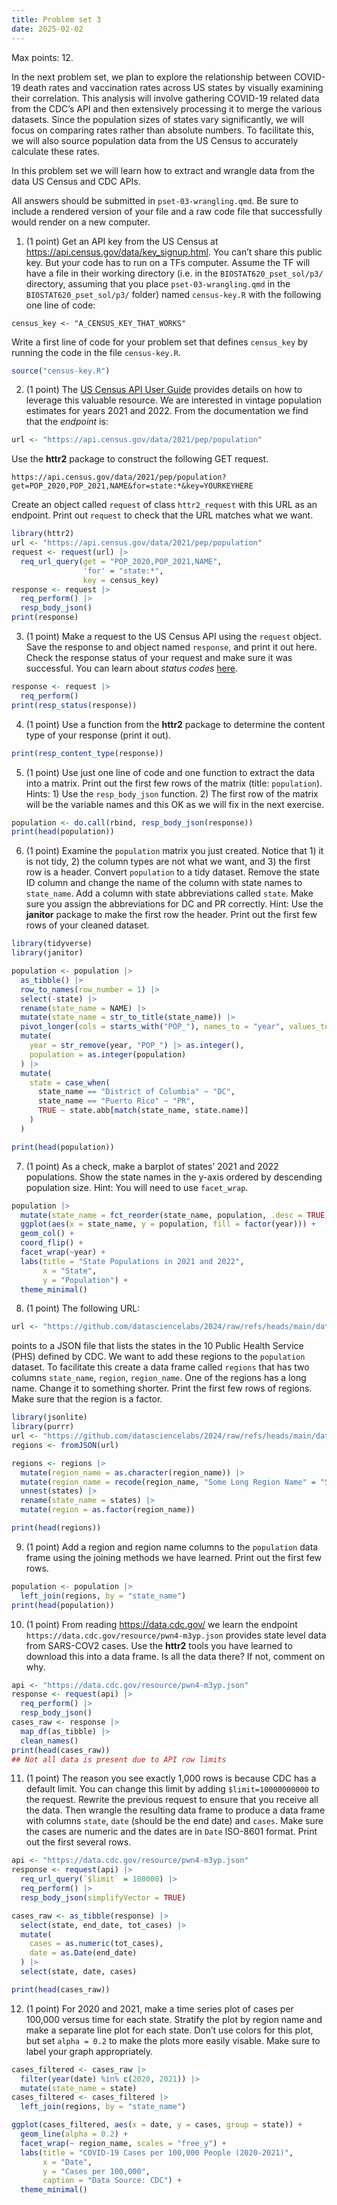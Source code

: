 ```yaml
---
title: Problem set 3
date: 2025-02-02
---
```


Max points: 12.

In the next problem set, we plan to explore the relationship between COVID-19 death rates and vaccination rates across US states by visually examining their correlation. This analysis will involve gathering COVID-19 related data from the CDC's API and then extensively processing it to merge the various datasets. Since the population sizes of states vary significantly, we will focus on comparing rates rather than absolute numbers. To facilitate this, we will also source population data from the US Census to accurately calculate these rates. 

In this problem set we will learn how to extract and wrangle data from the data US Census and CDC APIs.

All answers should be submitted in `pset-03-wrangling.qmd`. Be sure to include a rendered version of your file and a raw code file that successfully would render on a new computer.

1. (1 point) Get an API key from the US Census at <https://api.census.gov/data/key_signup.html>. You can't share this public key. But your code has to run on a TFs computer. Assume the TF will have a file in their working directory (i.e. in the `BIOSTAT620_pset_sol/p3/` directory, assuming that you place `pset-03-wrangling.qmd` in the `BIOSTAT620_pset_sol/p3/` folder) named `census-key.R` with the following one line of code:

```
census_key <- "A_CENSUS_KEY_THAT_WORKS"
```

Write a first line of code for your problem set that defines `census_key` by running the code in the file `census-key.R`.

```r
source("census-key.R")
```

2. (1 point) The [US Census API User Guide](https://www.census.gov/content/dam/Census/data/developers/api-user-guide/api-user-guide.pdf)
provides details on how to leverage this valuable resource. We are interested in vintage population estimates for years 2021 and 2022. From the documentation we find that the _endpoint_ is:


```r
url <- "https://api.census.gov/data/2021/pep/population"
```

Use the **httr2** package to construct the following GET request.

```
https://api.census.gov/data/2021/pep/population?get=POP_2020,POP_2021,NAME&for=state:*&key=YOURKEYHERE
```

Create an object called `request` of class `httr2_request` with this URL as an endpoint. Print out `request` to check that the URL matches what we want.

```r
library(httr2)
url <- "https://api.census.gov/data/2021/pep/population"
request <- request(url) |> 
  req_url_query(get = "POP_2020,POP_2021,NAME", 
                'for' = "state:*", 
                key = census_key)
response <- request |>
  req_perform() |>
  resp_body_json()
print(response)
```

3. (1 point) Make a request to the US Census API using the `request` object. Save the response to and object named `response`, and print it out here. Check the response status of your request and make sure it was successful. You can learn about _status codes_ [here](https://en.wikipedia.org/wiki/List_of_HTTP_status_codes).


```r
response <- request |>
  req_perform()
print(resp_status(response))
```

4. (1 point) Use a function from the **httr2** package to determine the content type of your response (print it out).

```r
print(resp_content_type(response))
```

5. (1 point) Use just one line of code and one function to extract the data into a matrix. Print out the first few rows of the matrix (title: `population`).
Hints: 1) Use the `resp_body_json` function. 2) The first row of the matrix will be the variable names and this OK as we will fix in the next exercise.

```r
population <- do.call(rbind, resp_body_json(response))
print(head(population))
```

6. (1 point) Examine the `population` matrix you just created. Notice that 1) it is not tidy, 2) the column types are not what we want, and 3) the first row is a header. Convert `population` to a tidy dataset. Remove the state ID column and change the name of the column with state names to `state_name`. Add a column with state abbreviations called `state`. Make sure you assign the abbreviations for DC and PR correctly. Hint: Use the **janitor** package to make the first row the header. Print out the first few rows of your cleaned dataset.

```r
library(tidyverse)
library(janitor)

population <- population |> 
  as_tibble() |> 
  row_to_names(row_number = 1) |> 
  select(-state) |> 
  rename(state_name = NAME) |> 
  mutate(state_name = str_to_title(state_name)) |>
  pivot_longer(cols = starts_with("POP_"), names_to = "year", values_to = "population") |>
  mutate(
    year = str_remove(year, "POP_") |> as.integer(), 
    population = as.integer(population) 
  ) |> 
  mutate(
    state = case_when( 
      state_name == "District of Columbia" ~ "DC",
      state_name == "Puerto Rico" ~ "PR",
      TRUE ~ state.abb[match(state_name, state.name)]
    )
  )

print(head(population))
```


7. (1 point) As a check, make a barplot of states' 2021 and 2022 populations. Show the state names in the y-axis ordered by descending population size.  Hint: You will need to use `facet_wrap`.

```r
population |> 
  mutate(state_name = fct_reorder(state_name, population, .desc = TRUE)) |> 
  ggplot(aes(x = state_name, y = population, fill = factor(year))) + 
  geom_col() +
  coord_flip() +
  facet_wrap(~year) +
  labs(title = "State Populations in 2021 and 2022",
       x = "State",
       y = "Population") +
  theme_minimal()
```


8. (1 point) The following URL:

```r
url <- "https://github.com/datasciencelabs/2024/raw/refs/heads/main/data/regions.json"
```

points to a JSON file that lists the states in the 10 Public Health Service (PHS) defined by CDC. We want to add these regions to the `population` dataset. To facilitate this create a data frame called `regions` that has two columns `state_name`, `region`, `region_name`. One of the regions has a long name. Change it to something shorter. Print the first few rows of regions. Make sure that the region is a factor.

```r
library(jsonlite)
library(purrr)
url <- "https://github.com/datasciencelabs/2024/raw/refs/heads/main/data/regions.json"
regions <- fromJSON(url)

regions <- regions |> 
  mutate(region_name = as.character(region_name)) |>
  mutate(region_name = recode(region_name, "Some Long Region Name" = "Short Name")) |> 
  unnest(states) |>  
  rename(state_name = states) |> 
  mutate(region = as.factor(region_name)) 

print(head(regions))
```

9. (1 point) Add a region and region name columns to the `population` data frame using the joining methods we have learned. Print out the first few rows.

```r
population <- population |>
  left_join(regions, by = "state_name")
print(head(population))
```


10. (1 point) From reading <https://data.cdc.gov/> we learn the endpoint `https://data.cdc.gov/resource/pwn4-m3yp.json` provides state level data from SARS-COV2 cases. Use the **httr2** tools you have learned to download this into a data frame. Is all the data there? If not, comment on why.


```r
api <- "https://data.cdc.gov/resource/pwn4-m3yp.json"
response <- request(api) |> 
  req_perform() |> 
  resp_body_json()
cases_raw <- response |> 
  map_df(as_tibble) |> 
  clean_names()
print(head(cases_raw))
## Not all data is present due to API row limits
```

11. (1 point) The reason you see exactly 1,000 rows is because CDC has a default limit. You can change this limit by adding `$limit=10000000000` to the request. Rewrite the previous request to ensure that you receive all the data. Then wrangle the resulting data frame to produce a data frame with columns `state`, `date` (should be the end date) and `cases`. Make sure the cases are numeric and the dates are in `Date` ISO-8601 format. Print out the first several rows.

```r
api <- "https://data.cdc.gov/resource/pwn4-m3yp.json"
response <- request(api) |> 
  req_url_query(`$limit` = 100000) |>
  req_perform() |> 
  resp_body_json(simplifyVector = TRUE)

cases_raw <- as_tibble(response) |> 
  select(state, end_date, tot_cases) |>
  mutate(
    cases = as.numeric(tot_cases),
    date = as.Date(end_date)
  ) |> 
  select(state, date, cases) 

print(head(cases_raw))
```


12. (1 point) For 2020 and 2021, make a time series plot of cases per 100,000 versus time for each state. Stratify the plot by region name and make a separate line plot for each state. Don't use colors for this plot, but set `alpha = 0.2` to make the plots more easily visable. Make sure to label your graph appropriately. 

```r
cases_filtered <- cases_raw |> 
  filter(year(date) %in% c(2020, 2021)) |>
  mutate(state_name = state)
cases_filtered <- cases_filtered |> 
  left_join(regions, by = "state_name")

ggplot(cases_filtered, aes(x = date, y = cases, group = state)) +
  geom_line(alpha = 0.2) + 
  facet_wrap(~ region_name, scales = "free_y") + 
  labs(title = "COVID-19 Cases per 100,000 People (2020-2021)",
       x = "Date",
       y = "Cases per 100,000",
       caption = "Data Source: CDC") +
  theme_minimal()

```



